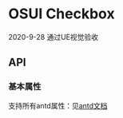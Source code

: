
<Meta title="设计文档/Checkbox 多选框" />

# OSUI Checkbox

2020-9-28 通过UE视觉验收

## API

### 基本属性

支持所有antd属性：见[antd文档](https://ant.design/components/checkbox-cn/#API)



<Canvas>
  <Story name="Demo" story={stories.Demo} />
</Canvas>
